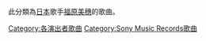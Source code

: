 此分類為[[日本|日本]]歌手[[福原美穗|福原美穗]]的歌曲。

[[Category:各演出者歌曲|Category:各演出者歌曲]]
[[Category:Sony_Music_Records歌曲|Category:Sony Music Records歌曲]]